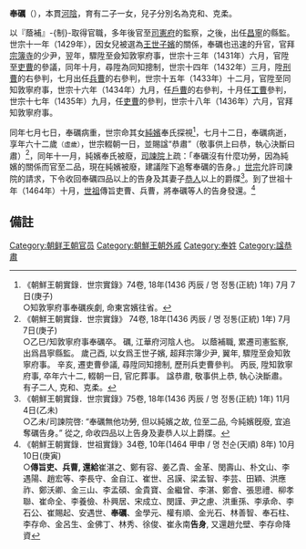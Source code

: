 '''奉礪'''（{{bd|1375年||1436年||catIdx=F}}），本貫[[河陰|河陰]]，育有二子一女，兒子分別名為克和、克柔。

以『蔭補』-{制}-取得官職，多年後官至[[司憲府|司憲府]]的監察，之後，出任[[昌寧|昌寧]]的縣監。世宗十一年（1429年），因女兒被選為[[王世子嬪|王世子嬪]]的關係，奉礪也迅速的升官，官拜[[宗簿寺|宗簿寺]]的少尹，翌年，驟陞至僉知敦寧府事，世宗十三年（1431年）六月，官陞至[[吏曹|吏曹]]的參議，同年十月，尋陞為同知摠制，世宗十四年（1432年）三月，陞[[刑曹|刑曹]]的右參判，七月出任[[兵曹|兵曹]]的右參判，世宗十五年（1433年）十二月，官陞至同知敦寧府事，世宗十六年（1434年）九月，任[[戶曹|戶曹]]的右參判，十月任[[工曹|工曹]]參判，世宗十七年（1435年）九月，任[[吏曹|吏曹]]的參判，世宗十八年（1436年）六月，官拜知敦寧府事。

同年七月七日，奉礪病重，世宗命其女[[廢嬪奉氏|純嬪]]奉氏探視<ref>《朝鮮王朝實錄．世宗實錄》74卷, 18年(1436 丙辰 / 명 정통(正統) 1年) 7月 7日(庚子)<br>○知敦寧府事奉礪疾劇, 命東宮嬪往省。</ref>，七月十二日，奉礪病逝，享年六十二歲<small>（虛歲）</small>，世宗輟朝一日，並賜諡“恭肅”（敬事供上曰恭，執心決斷曰肅）<ref>《朝鮮王朝實錄．世宗實錄》 74卷, 18年(1436 丙辰 / 명 정통(正統) 1年) 7月 7日(庚子)<br>○乙巳/知敦寧府事奉礪卒。 礪, 江華府河陰人也。 以蔭補職, 累遷司憲監察, 出爲昌寧縣監。 歲己酉, 以女爲王世子嬪, 超拜宗簿少尹, 翼年, 驟陞至僉知敦寧府事。 辛亥, 遷吏曹參議, 尋陞同知摠制, 歷刑兵吏曹參判。 丙辰, 陞知敦寧府事, 卒年六十二, 輟朝一日, 官庀葬事。 諡恭肅, 敬事供上恭, 執心決斷肅。 有子二人, 克和、克柔。</ref>，同年十一月，純嬪奉氏被廢，[[司諫院|司諫院]]上疏：「奉礪沒有什麼功勞，因為純嬪的關係而官至二品，現在純嬪被廢，建議陛下追奪奉礪的告身。」[[朝鮮世宗|世宗]]允許司諫院的請求，下令收回奉礪四品以上的告身及其妻子[[恭人|恭人]]以上的爵牒<ref>《朝鮮王朝實錄．世宗實錄》75卷, 18年(1436 丙辰 / 명 정통(正統) 1年) 11月 4日(乙未)<br>○乙未/司諫院啓: “奉礪無他功勞, 但以純嬪之故, 位至二品, 今純嬪旣廢, 宜追奪礪告身。” 從之, 命收四品以上告身及妻恭人以上爵牒。</ref>。到了世祖十年（1464年）十月，[[朝鮮世祖|世祖]]傳旨吏曹、兵曹，將奉礪等人的告身發還。<ref>《朝鮮王朝實錄．世祖實錄》34卷, 10年(1464 甲申 / 명 천순(天順) 8年) 10月 10日(庚寅)<br>○'''傳旨吏、兵曹, 還給'''崔湛之、鄭有容、姜乙貴、金革、閔壽山、朴文山、李遇陽、趙宏等、李長守、金自江、崔世、呂謨、梁孟智、李芸、田穎、洪應祚、鄭沃卿、金三山、李孟碩、金貴寶、金繼曾、李湛、鄭會、張思禮、柳孝聯、崔命全、李養儉、朴興居、宋成立、閔謹、尹之慮、洪重孫、李承命、李石公、崔賜起、安遇世、'''奉礪'''、金學元、權有順、金光石、林善智、奉石柱、李存命、金呂生、金佛丁、林秀、徐俊、崔永南'''告身''', 又還趙允壁、李存命降資</ref>　

== 備註 ==

<references/>

[[Category:朝鲜王朝官员|Category:朝鲜王朝官员]]
[[Category:朝鮮王朝外戚|Category:朝鮮王朝外戚]]
[[Category:奉姓|Category:奉姓]]
[[Category:諡恭肅|Category:諡恭肅]]